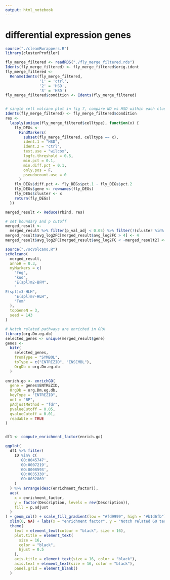 ```yaml
---
output: html_notebook
---
```

# differential expression genes

```r
source("./cleanRwrappers.R")
library(clusterProfiler)
```


```r
fly_merge_filtered <- readRDS("./fly_merge_filtered.rds")
Idents(fly_merge_filtered) <- fly_merge_filtered$orig.ident
fly_merge_filtered <-
  RenameIdents(fly_merge_filtered,
               '1' = 'ctrl',
               '2' = 'HSD',
               '3' = 'HSD')
fly_merge_filtered$condition <- Idents(fly_merge_filtered)


# single cell volcano plot in fig 7, compare ND vs HSD within each cluster
Idents(fly_merge_filtered) <- fly_merge_filtered$condition
res <-
  lapply(unique(fly_merge_filtered$celltype), function(x) {
    fly_DEGs <-
      FindMarkers(
        subset(fly_merge_filtered, celltype == x),
        ident.1 = "HSD",
        ident.2 = "ctrl",
        test.use = "wilcox",
        logfc.threshold = 0.5,
        min.pct = 0.1,
        min.diff.pct = 0.1,
        only.pos = F,
        pseudocount.use = 0
      )
    fly_DEGs$diff.pct <- fly_DEGs$pct.1 - fly_DEGs$pct.2
    fly_DEGs$gene <- rownames(fly_DEGs)
    fly_DEGs$cluster <- x
    return(fly_DEGs)
  }) 

merged_result <- Reduce(rbind, res)

# set boundary and p cutoff
merged_result <-
  merged_result %>% filter(p_val_adj < 0.05) %>% filter(!(cluster %in% c("ASP", "GB")))
merged_result$avg_log2FC[merged_result$avg_log2FC > 4] <- 4
merged_result$avg_log2FC[merged_result$avg_log2FC < -merged_result2] <- -2
```


```r
source("./scVolcano.R")
scVolcano(
  merged_result,
  annoH = 0.3,
  myMarkers = c(
    "fng",
    "kud",
    "E(spl)m2-BFM",
    "
E(spl)m3-HLH",
    "E(spl)m7-HLH",
    "Tom"
  ),
  topGeneN = 3,
  seed = 143
)
```


```r
# Notch related pathways are enriched in ORA
library(org.Dm.eg.db)
selected_genes <- unique(merged_result$gene)
genes <-
  bitr(
    selected_genes,
    fromType = "SYMBOL",
    toType = c("ENTREZID", "ENSEMBL"),
    OrgDb = org.Dm.eg.db
  )
 
enrich.go <- enrichGO(
  gene = genes$ENTREZID,
  OrgDb = org.Dm.eg.db,
  keyType = "ENTREZID",
  ont = "BP",
  pAdjustMethod = "fdr",
  pvalueCutoff = 0.05,
  qvalueCutoff = 0.01,
  readable = TRUE
)


df1 <- compute_enrichment_factor(enrich.go)

ggplot(
  df1 %>% filter(
    ID %in% c(
      'GO:0045747',
      'GO:0007219',
      'GO:0008593',
      'GO:0035330',
      'GO:0032869'
    )
  ) %>% arrange(desc(enrichment_factor)),
  aes(
    x = enrichment_factor,
    y = factor(Description, levels = rev(Description)),
    fill = p.adjust
  )
) + geom_col() + scale_fill_gradient(low = "#fd9999", high = "#b1d6fb") +
  xlim(0, NA) + labs(x = "enrichment factor", y = "Notch related GO terms") + theme_bw()  +
  theme(
    text = element_text(colour = "black", size = 16),
    plot.title = element_text(
      size = 16,
      color = "black",
      hjust = 0.5
    ),
    axis.title = element_text(size = 16, color = "black"),
    axis.text = element_text(size = 16, color = "black"),
    panel.grid = element_blank()
  ) 
```